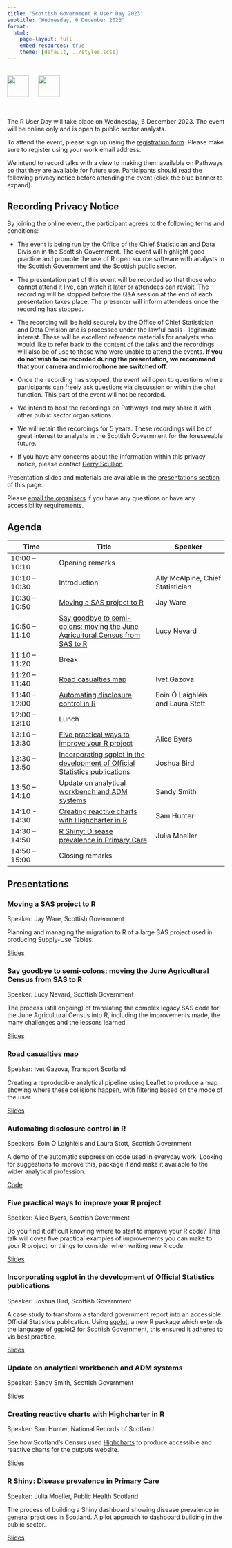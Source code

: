 ```yaml
---
title: "Scottish Government R User Day 2023"
subtitle: "Wednesday, 6 December 2023"
format: 
  html:
    page-layout: full
    embed-resources: true
    theme: [default, ../styles.scss]
---
```


<br>
[![](../images/SG-logo.jpg){height=50 fig-alt="Scottish Government"}](https://www.gov.scot/) &emsp; [![](../images/Rlogo.svg){height=50 fig-alt="R Project"}](https://www.r-project.org/)

<br>

The R User Day will take place on Wednesday, 6 December 2023. The event will be online only and is open to public sector analysts.

To attend the event, please sign up using the [registration form](https://events.teams.microsoft.com/event/5578e954-0d99-4669-9262-ca9c2da77637@0ef77447-1083-4dec-b89f-27c765076840). Please make sure to register using your work email address. 

We intend to record talks with a view to making them available on Pathways so that they are available for future use. Participants should read the following privacy notice before attending the event (click the blue banner to expand).

::: {.callout-note collapse="true"}
## Recording Privacy Notice

By joining the online event, the participant agrees to the following terms and conditions:

* The event is being run by the Office of the Chief Statistician and Data Division in the Scottish Government. The event will highlight good practice and promote the use of R open source software with analysts in the Scottish Government and the Scottish public sector.

* The presentation part of this event will be recorded so that those who cannot attend it live, can watch it later or attendees can revisit. The recording will be stopped before the Q&A session at the end of each presentation takes place. The presenter will inform attendees once the recording has stopped.

* The recording will be held securely by the Office of Chief Statistician and Data Division and is processed under the lawful basis – legitimate interest. These will be excellent reference materials for analysts who would like to refer back to the content of the talks and the recordings will also be of use to those who were unable to attend the events. **If you do not wish to be recorded during the presentation, we recommend that your camera and microphone are switched off.**

* Once the recording has stopped, the event will open to questions where participants can freely ask questions via discussion or within the chat function. This part of the event will not be recorded.

* We intend to host the recordings on Pathways and may share it with other public sector organisations.

* We will retain the recordings for 5 years. These recordings will be of great interest to  analysts in the Scottish Government for the foreseeable future.

* If you have any concerns about the information within this privacy notice, please contact [Gerry Scullion](mailto:gerard.scullion@gov.scot).
:::

Presentation slides and materials are available in the [presentations section](#presentations) of this page.

Please [email the organisers](mailto:alice.byers@gov.scot;Gerard.Scullion@gov.scot;Jennifer.Ferguson@gov.scot?subject=R%20User%20Day) if you have any questions or have any accessibility requirements.


## Agenda

| Time | Title | Speaker |
| -- | ---- | --- |
| 10:00 – 10:10 | Opening remarks | |
| 10:10 – 10:30 | Introduction | Ally McAlpine, Chief Statistician |
| 10:30 – 10:50 | [Moving a SAS project to R](#moving-a-sas-project-to-r) | Jay Ware |
| 10:50 – 11:10 | [Say goodbye to semi-colons: moving the June Agricultural Census from SAS to R](#say-goodbye-to-semi-colons-moving-the-june-agricultural-census-from-sas-to-r) | Lucy Nevard |
| 11:10 – 11:20 | Break | |
| 11:20 – 11:40 | [Road casualties map](#road-casualties-map) | Ivet Gazova |
| 11:40 – 12:00 | [Automating disclosure control in R](#automating-disclosure-control-in-r) | Eoin Ó Laighléis and Laura Stott
| 12:00 – 13:10 | Lunch | |
| 13:10 – 13:30 | [Five practical ways to improve your R project](#five-practical-ways-to-improve-your-r-project) | Alice Byers |
| 13:30 – 13:50 | [Incorporating sgplot in the development of Official Statistics publications](#incorporating-sgplot-in-the-development-of-official-statistics-publications) | Joshua Bird |
| 13:50 – 14:10 | [Update on analytical workbench and ADM systems](#update-on-analytical-workbench-and-adm-systems) | Sandy Smith |
| 14:10 - 14:30 | [Creating reactive charts with Highcharter in R](#creating-reactive-charts-with-highcharter-in-r) | Sam Hunter |
| 14:30 – 14:50 | [R Shiny: Disease prevalence in Primary Care](#r-shiny-disease-prevalence-in-primary-care) | Julia Moeller |
| 14:50 – 15:00 | Closing remarks | |


## Presentations

### Moving a SAS project to R 

Speaker: Jay Ware, Scottish Government

Planning and managing the migration to R of a large SAS project used in producing Supply-Use Tables.

[Slides](https://github.com/scotgovanalysis/R-user-day-talks/raw/main/2023-12-06/slides/jay-ware_moving-from-SAS-to-R.pptx){.download}

### Say goodbye to semi-colons: moving the June Agricultural Census from SAS to R

Speaker: Lucy Nevard, Scottish Government

The process (still ongoing) of translating the complex legacy SAS code for the June Agricultural Census into R, including the improvements made, the many challenges and the lessons learned.

[Slides](https://github.com/scotgovanalysis/R-user-day-talks/raw/main/2023-12-06/slides/lucy-nevard_agricultural-census.pptx){.download}

### Road casualties map

Speaker: Ivet Gazova, Transport Scotland

Creating a reproducible analytical pipeline using Leaflet to produce a map showing where these collisions happen, with filtering based on the mode of the user.

[Slides](https://github.com/scotgovanalysis/R-user-day-talks/raw/main/2023-12-06/slides/ivet-gazova_road-casualties-map.pptx){.download}

### Automating disclosure control in R

Speakers: Eoin Ó Laighléis and Laura Stott, Scottish Government

A demo of the automatic suppression code used in everyday work. Looking for suggestions to improve this, package it and make it available to the wider analytical profession.

[Code](https://github.com/scotgovanalysis/R-user-day-talks/tree/main/2023-12-06/automated-disclosure-control){.external target="_blank"}

### Five practical ways to improve your R project

Speaker: Alice Byers, Scottish Government

Do you find it difficult knowing where to start to improve your R code? This talk will cover five practical examples of improvements you can make to your R project, or things to consider when writing new R code.

[Slides](../2023-12-06/slides/alice-byers_5-ways-to-improve.html){.external target="_blank"}

### Incorporating sgplot in the development of Official Statistics publications 

Speaker: Joshua Bird, Scottish Government

A case study to transform a standard government report into an accessible Official Statistics publication. Using [sgplot](https://scotgovanalysis.github.io/sgplot/), a new R package which extends the language of ggplot2 for Scottish Government, this ensured it adhered to vis best practice.

[Slides](https://github.com/scotgovanalysis/R-user-day-talks/raw/main/2023-12-06/slides/joshua-bird_sgplot.pptx){.download}

###	Update on analytical workbench and ADM systems

Speaker: Sandy Smith, Scottish Government

[Slides](https://github.com/scotgovanalysis/R-user-day-talks/raw/main/2023-12-06/slides/sandy-smith_data-platforms.pptx){.download}

### Creating reactive charts with Highcharter in R

Speaker: Sam Hunter, National Records of Scotland

See how Scotland’s Census used [Highcharts](https://www.highcharts.com/) to produce accessible and reactive charts for the outputs website.

[Slides](../2023-12-06/Highcharts/presentation.html){.external target="_blank"}

###	R Shiny: Disease prevalence in Primary Care

Speaker: Julia Moeller, Public Health Scotland

The process of building a Shiny dashboard showing disease prevalence in general practices in Scotland. A pilot approach to dashboard building in the public sector.

[Slides](https://github.com/scotgovanalysis/R-user-day-talks/raw/main/2023-12-06/slides/julia-moeller_R-shiny-disease-prevalence.pptx){.download}
